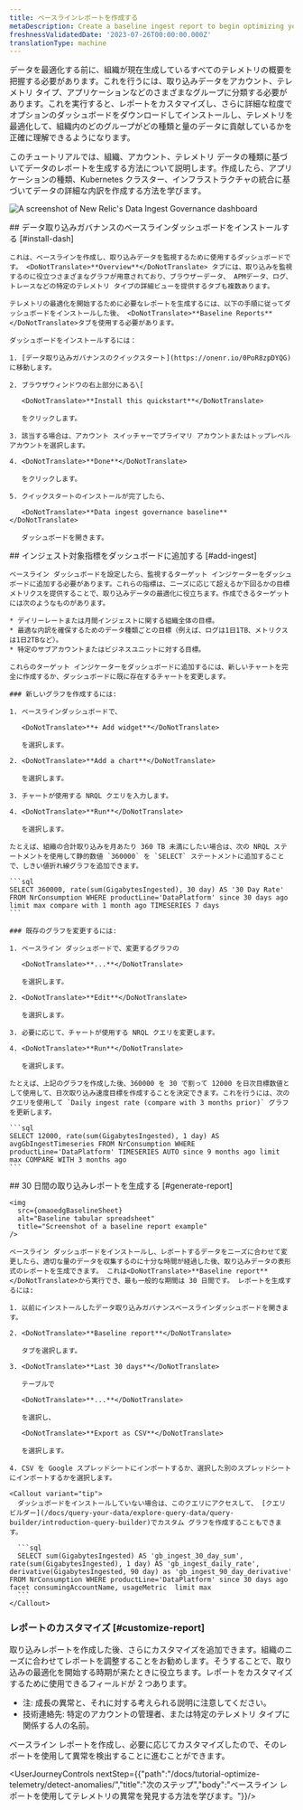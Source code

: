 ```yaml
---
title: ベースラインレポートを作成する
metaDescription: Create a baseline ingest report to begin optimizing your data.
freshnessValidatedDate: '2023-07-26T00:00:00.000Z'
translationType: machine
---
```




データを最適化する前に、組織が現在生成しているすべてのテレメトリの概要を把握する必要があります。これを行うには、取り込みデータをアカウント、テレメトリ タイプ、アプリケーションなどのさまざまなグループに分類する必要があります。これを実行すると、レポートをカスタマイズし、さらに詳細な粒度でオプションのダッシュボードをダウンロードしてインストールし、テレメトリを最適化して、組織内のどのグループがどの種類と量のデータに貢献しているかを正確に理解できるようになります。

このチュートリアルでは、組織、アカウント、テレメトリ データの種類に基づいてデータのレポートを生成する方法について説明します。作成したら、アプリケーションの種類、Kubernetes クラスター、インフラストラクチャの統合に基づいてデータの詳細な内訳を作成する方法を学びます。

<img
  title="Data Ingest Dash"
  alt="A screenshot of New Relic's Data Ingest Governance dashboard"
  src={omaoedgIngestDash}
/>

<Steps>
  <Step>
    ## データ取り込みガバナンスのベースラインダッシュボードをインストールする [#install-dash]

    これは、ベースラインを作成し、取り込みデータを監視するために使用するダッシュボードです。 <DoNotTranslate>**Overview**</DoNotTranslate> タブには、取り込みを監視するのに役立つさまざまなグラフが用意されており、ブラウザーデータ、 APMデータ、ログ、トレースなどの特定のテレメトリ タイプの詳細ビューを提供するタブも複数あります。

    テレメトリの最適化を開始するために必要なレポートを生成するには、以下の手順に従ってダッシュボードをインストールした後、 <DoNotTranslate>**Baseline Reports**</DoNotTranslate>タブを使用する必要があります。

    ダッシュボードをインストールするには：

    1. [データ取り込みガバナンスのクイックスタート](https://onenr.io/0PoR8zpDYQG)に移動します。

    2. ブラウザウィンドウの右上部分にある\[

       <DoNotTranslate>**Install this quickstart**</DoNotTranslate>

       をクリックします。

    3. 該当する場合は、アカウント スイッチャーでプライマリ アカウントまたはトップレベル アカウントを選択します。

    4. <DoNotTranslate>**Done**</DoNotTranslate>

       をクリックします。

    5. クイックスタートのインストールが完了したら、

       <DoNotTranslate>**Data ingest governance baseline**</DoNotTranslate>

       ダッシュボードを開きます。
  </Step>

  <Step>
    ## インジェスト対象指標をダッシュボードに追加する [#add-ingest]

    ベースライン ダッシュボードを設定したら、監視するターゲット インジケーターをダッシュボードに追加する必要があります。これらの指標は、ニーズに応じて超えるか下回るかの目標メトリクスを提供することで、取り込みデータの最適化に役立ちます。作成できるターゲットには次のようなものがあります。

    * デイリーレートまたは月間インジェストに関する組織全体の目標。
    * 最適な内訳を確保するためのデータ種類ごとの目標（例えば、ログは1日1TB、メトリクスは1日2TBなど）。
    * 特定のサブアカウントまたはビジネスユニットに対する目標。

    これらのターゲット インジケーターをダッシュボードに追加するには、新しいチャートを完全に作成するか、ダッシュボードに既に存在するチャートを変更します。

    ### 新しいグラフを作成するには:

    1. ベースラインダッシュボードで、

       <DoNotTranslate>**+ Add widget**</DoNotTranslate>

       を選択します。

    2. <DoNotTranslate>**Add a chart**</DoNotTranslate>

       を選択します。

    3. チャートが使用する NRQL クエリを入力します。

    4. <DoNotTranslate>**Run**</DoNotTranslate>

       を選択します。

    たとえば、組織の合計取り込みを月あたり 360 TB 未満にしたい場合は、次の NRQL ステートメントを使用して静的数値 `360000` を `SELECT` ステートメントに追加することで、しきい値折れ線グラフを追加できます。

    ```sql
    SELECT 360000, rate(sum(GigabytesIngested), 30 day) AS '30 Day Rate' FROM NrConsumption WHERE productLine='DataPlatform' since 30 days ago limit max compare with 1 month ago TIMESERIES 7 days
    ```

    ### 既存のグラフを変更するには:

    1. ベースライン ダッシュボードで、変更するグラフの

       <DoNotTranslate>**...**</DoNotTranslate>

       を選択します。

    2. <DoNotTranslate>**Edit**</DoNotTranslate>

       を選択します。

    3. 必要に応じて、チャートが使用する NRQL クエリを変更します。

    4. <DoNotTranslate>**Run**</DoNotTranslate>

       を選択します。

    たとえば、上記のグラフを作成した後、360000 を 30 で割って 12000 を日次目標数値として使用して、日次取り込み速度目標を作成することを決定できます。これを行うには、次のクエリを使用して `Daily ingest rate (compare with 3 months prior)` グラフを更新します。

    ```sql
    SELECT 12000, rate(sum(GigabytesIngested), 1 day) AS avgGbIngestTimeseries FROM NrConsumption WHERE productLine='DataPlatform' TIMESERIES AUTO since 9 months ago limit max COMPARE WITH 3 months ago
    ```
  </Step>

  <Step>
    ## 30 日間の取り込みレポートを生成する [#generate-report]

    <img
      src={omaoedgBaselineSheet}
      alt="Baseline tabular spreadsheet"
      title="Screenshot of a baseline report example"
    />

    ベースライン ダッシュボードをインストールし、レポートするデータをニーズに合わせて変更したら、適切な量のデータを収集するのに十分な時間が経過した後、取り込みデータの表形式のレポートを生成できます。 これは<DoNotTranslate>**Baseline report**</DoNotTranslate>から実行でき、最も一般的な期間は 30 日間です。 レポートを生成するには:

    1. 以前にインストールしたデータ取り込みガバナンスベースラインダッシュボードを開きます。

    2. <DoNotTranslate>**Baseline report**</DoNotTranslate>

       タブを選択します。

    3. <DoNotTranslate>**Last 30 days**</DoNotTranslate>

       テーブルで

       <DoNotTranslate>**...**</DoNotTranslate>

       を選択し、

       <DoNotTranslate>**Export as CSV**</DoNotTranslate>

       を選択します。

    4. CSV を Google スプレッドシートにインポートするか、選択した別のスプレッドシートにインポートするかを選択します。

    <Callout variant="tip">
      ダッシュボードをインストールしていない場合は、このクエリにアクセスして、 [クエリ ビルダー](/docs/query-your-data/explore-query-data/query-builder/introduction-query-builder)でカスタム グラフを作成することもできます。

      ```sql
      SELECT sum(GigabytesIngested) AS 'gb_ingest_30_day_sum', rate(sum(GigabytesIngested), 1 day) AS 'gb_ingest_daily_rate', derivative(GigabytesIngested, 90 day) as 'gb_ingest_90_day_derivative' FROM NrConsumption WHERE productLine='DataPlatform' since 30 days ago facet consumingAccountName, usageMetric  limit max
      ```
    </Callout>
  </Step>
</Steps>

### レポートのカスタマイズ [#customize-report]

取り込みレポートを作成した後、さらにカスタマイズを追加できます。組織のニーズに合わせてレポートを調整することをお勧めします。そうすることで、取り込みの最適化を開始する時期が来たときに役立ちます。レポートをカスタマイズするために使用できるフィールドが 2 つあります。

* 注: 成長の異常と、それに対する考えられる説明に注意してください。
* 技術連絡先: 特定のアカウントの管理者、または特定のテレメトリ タイプに関係する人の名前。

ベースライン レポートを作成し、必要に応じてカスタマイズしたので、そのレポートを使用して異常を検出することに進むことができます。

<UserJourneyControls nextStep={{"path":"/docs/tutorial-optimize-telemetry/detect-anomalies/","title":"次のステップ","body":"ベースライン レポートを使用してテレメトリの異常を発見する方法を学びます。"}}/>